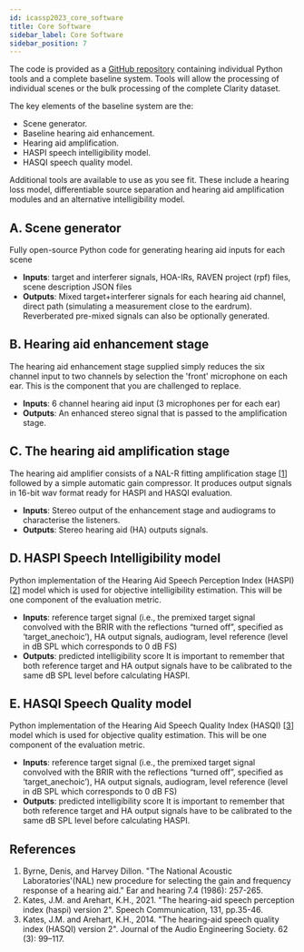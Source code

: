```yaml
---
id: icassp2023_core_software
title: Core Software
sidebar_label: Core Software
sidebar_position: 7
---
```


The code is provided as a [GitHub repository](https://github.com/claritychallenge/clarity) containing individual Python tools and a complete baseline system. Tools will allow the processing of individual scenes or the bulk processing of the complete Clarity dataset.

The key elements of the baseline system are the:

- Scene generator.
- Baseline hearing aid enhancement.
- Hearing aid amplification.
- HASPI speech intelligibility model.
- HASQI speech quality model.

Additional tools are available to use as you see fit. These include a hearing loss model, differentiable source separation and hearing aid amplification modules and an alternative intelligibility model.

## A. Scene generator

Fully open-source Python code for generating hearing aid inputs for each scene

- **Inputs**: target and interferer signals, HOA-IRs, RAVEN project (rpf) files, scene description JSON files
- **Outputs**: Mixed target+interferer signals for each hearing aid channel, direct path (simulating a measurement close to the eardrum). Reverberated pre-mixed signals can also be optionally generated.

## B. Hearing aid enhancement stage

The hearing aid enhancement stage supplied simply reduces the six channel input to two channels by selection the 'front' microphone on each ear. This is the component that you are challenged to replace.

- **Inputs**: 6 channel hearing aid input (3 microphones per for each ear)
- **Outputs**: An enhanced stereo signal that is passed to the amplification stage.

## C. The hearing aid amplification stage

The hearing aid amplifier consists of a NAL-R  fitting amplification stage \[[1](#refs)\] followed by a simple automatic gain compressor. It produces output signals in 16-bit wav format ready for HASPI and HASQI evaluation.

- **Inputs**: Stereo output of the enhancement stage and audiograms to characterise the listeners.
- **Outputs**: Stereo hearing aid (HA) outputs signals.

## D. HASPI Speech Intelligibility model

Python implementation of the Hearing Aid Speech Perception Index (HASPI) \[[2](#refs)\] model which is used for objective intelligibility estimation. This will be one component of the evaluation metric.

- **Inputs**: reference target signal (i.e., the premixed target signal convolved with the BRIR with the reflections “turned off”, specified as ‘target_anechoic’), HA output signals, audiogram, level reference (level in dB SPL which corresponds to 0 dB FS)
- **Outputs**: predicted intelligibility score
It is important to remember that both reference target and HA output signals have to be calibrated to the same dB SPL level before calculating HASPI.

## E. HASQI Speech Quality model

Python implementation of the Hearing Aid Speech Quality Index (HASQI) \[[3](#refs)\] model which is used for objective quality estimation. This will be one component of the evaluation metric.

- **Inputs**: reference target signal (i.e., the premixed target signal convolved with the BRIR with the reflections “turned off”, specified as ‘target_anechoic’), HA output signals, audiogram, level reference (level in dB SPL which corresponds to 0 dB FS)
- **Outputs**: predicted intelligibility score
It is important to remember that both reference target and HA output signals have to be calibrated to the same dB SPL level before calculating HASPI.

## References

<a name="refs"></a>

1. Byrne, Denis, and Harvey Dillon. "The National Acoustic Laboratories'(NAL) new procedure for selecting the gain and frequency response of a hearing aid." Ear and hearing 7.4 (1986): 257-265.
2. Kates, J.M. and Arehart, K.H., 2021. "The hearing-aid speech perception index (haspi) version 2". Speech Communication, 131, pp.35-46.
3. Kates, J.M. and Arehart, K.H., 2014. "The hearing-aid speech quality index (HASQI) version 2". Journal of the Audio Engineering Society. 62 (3): 99–117.
